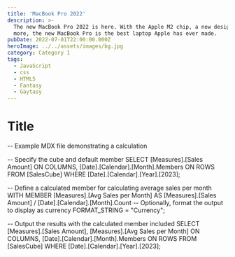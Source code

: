 ```yaml
---
title: 'MacBook Pro 2022'
description: >-
  The new MacBook Pro 2022 is here. With the Apple M2 chip, a new design, and
  more, the new MacBook Pro is the best laptop Apple has ever made.
pubDate: 2022-07-01T22:00:00.000Z
heroImage: ../../assets/images/bg.jpg
category: Category 1
tags:
  - JavaScript
  - css
  - HTML5
  - Fantasy
  - Gaytasy
---
```


# Title


-- Example MDX file demonstrating a calculation

-- Specify the cube and default member
SELECT
    [Measures].[Sales Amount] ON COLUMNS,
    [Date].[Calendar].[Month].Members ON ROWS
FROM
    [SalesCube]
WHERE
    [Date].[Calendar].[Year].[2023];

-- Define a calculated member for calculating average sales per month
WITH 
    MEMBER [Measures].[Avg Sales per Month] AS
        [Measures].[Sales Amount] / [Date].[Calendar].[Month].Count
    -- Optionally, format the output to display as currency
    FORMAT_STRING = "Currency";

-- Output the results with the calculated member included
SELECT
    [Measures].[Sales Amount],
    [Measures].[Avg Sales per Month] ON COLUMNS,
    [Date].[Calendar].[Month].Members ON ROWS
FROM
    [SalesCube]
WHERE
    [Date].[Calendar].[Year].[2023];
